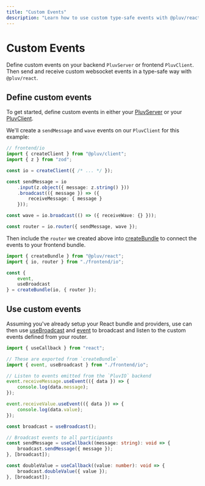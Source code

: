 ```yaml
---
title: "Custom Events"
description: "Learn how to use custom type-safe events with @pluv/react"
---
```


# Custom Events

Define custom events on your backend `PluvServer` or frontend `PluvClient`. Then send and receive custom websocket events in a type-safe way with `@pluv/react`.

## Define custom events

To get started, define custom events in either your [PluvServer](/docs/io/define-events) or your [PluvClient](/docs/client/define-events).

We'll create a `sendMessage` and `wave` events on our `PluvClient` for this example:

```ts
// frontend/io
import { createClient } from "@pluv/client";
import { z } from "zod";

const io = createClient({ /* ... */ });

const sendMessage = io
    .input(z.object({ message: z.string() }))
    .broadcast(({ message }) => ({
        receiveMessage: { message }
    }));

const wave = io.broadcast(() => ({ receiveWave: {} }));

const router = io.router({ sendMessage, wave });
```

Then include the `router` we created above into [createBundle](/docs/react/create-bundle) to connect the events to your frontend bundle.

```ts
import { createBundle } from "@pluv/react";
import { io, router } from "./frontend/io";

const {
    event,
    useBroadcast
} = createBundle(io, { router });
```

## Use custom events

Assuming you've already setup your React bundle and providers, use can then use [useBroadcast](/docs/react/api-reference#useBroadcast) and [event](https://pluv.io/docs/react/api-reference#event) to broadcast and listen to the custom events defined from your router.

```ts
import { useCallback } from "react";

// These are exported from `createBundle`
import { event, useBroadcast } from "./frontend/io";

// Listen to events emitted from the `PluvIO` backend
event.receiveMessage.useEvent(({ data }) => {
    console.log(data.message);
});

event.receiveValue.useEvent(({ data }) => {
    console.log(data.value);
});

const broadcast = useBroadcast();

// Broadcast events to all participants
const sendMessage = useCallback((message: string): void => {
    broadcast.sendMessage({ message });
}, [broadcast]);

const doubleValue = useCallback((value: number): void => {
    broadcast.doubleValue({ value });
}, [broadcast]);
```
